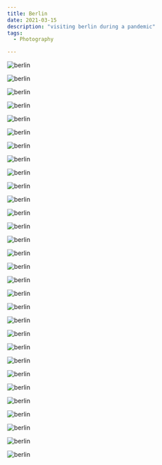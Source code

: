 ```yaml
---
title: Berlin
date: 2021-03-15
description: "visiting berlin during a pandemic"
tags:
  - Photography

---
```


![berlin](./berlin-01.jpg)

![berlin](./berlin-02.jpg)

![berlin](./berlin-03.jpg)

![berlin](./berlin-04.jpg)

![berlin](./berlin-05.jpg)

![berlin](./berlin-06.jpg)

![berlin](./berlin-07.jpg)

![berlin](./berlin-08.jpg)

![berlin](./berlin-09.jpg)

![berlin](./berlin-10.jpg)

![berlin](./berlin-11.jpg)

![berlin](./berlin-12.jpg)

![berlin](./berlin-13.jpg)

![berlin](./berlin-14.jpg)

![berlin](./berlin-15.jpg)

![berlin](./berlin-16.jpg)

![berlin](./berlin-17.jpg)

![berlin](./berlin-18.jpg)

![berlin](./berlin-19.jpg)

![berlin](./berlin-20.jpg)

![berlin](./berlin-21.jpg)

![berlin](./berlin-22.jpg)

![berlin](./berlin-23.jpg)

![berlin](./berlin-24.jpg)

![berlin](./berlin-25.jpg)

![berlin](./berlin-26.jpg)

![berlin](./berlin-27.jpg)

![berlin](./berlin-28.jpg)

![berlin](./berlin-29.jpg)

![berlin](./berlin-30.jpg)
